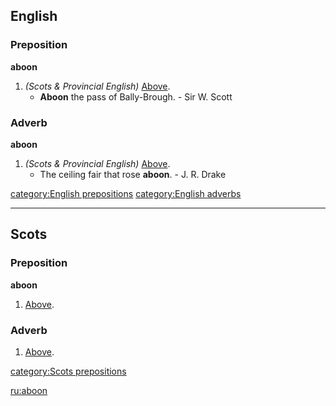 ==English==
===Preposition===
'''aboon'''
# ''(Scots & Provincial English)'' [[above|Above]].
#* '''Aboon''' the pass of Bally-Brough. - Sir W. Scott

===Adverb===
'''aboon'''
# ''(Scots & Provincial English)'' [[above|Above]].
#* The ceiling fair that rose '''aboon'''. - J. R. Drake

[[category:English prepositions]]
[[category:English adverbs]]

----

==Scots==

===Preposition===
'''aboon'''

# [[above|Above]].

===Adverb===
{{sco-adv}}

# [[above|Above]].

[[category:Scots prepositions]]

[[ru:aboon]]